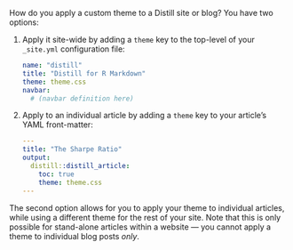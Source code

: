 How do you apply a custom theme to a Distill site or blog? You have two options:

1.  Apply it site-wide by adding a `theme` key to the top-level of your `_site.yml` configuration file:

    ``` {.yaml}
    name: "distill"
    title: "Distill for R Markdown"
    theme: theme.css
    navbar:
      # (navbar definition here)
    ```

2.  Apply to an individual article by adding a `theme` key to your article's YAML front-matter:

    ``` {.yaml}
    ---
    title: "The Sharpe Ratio"
    output:
      distill::distill_article:
        toc: true
        theme: theme.css
    ---
    ```

The second option allows for you to apply your theme to individual articles, while using a different theme for the rest of your site. Note that this is only possible for stand-alone articles within a website --- you cannot apply a theme to individual blog posts *only*.
